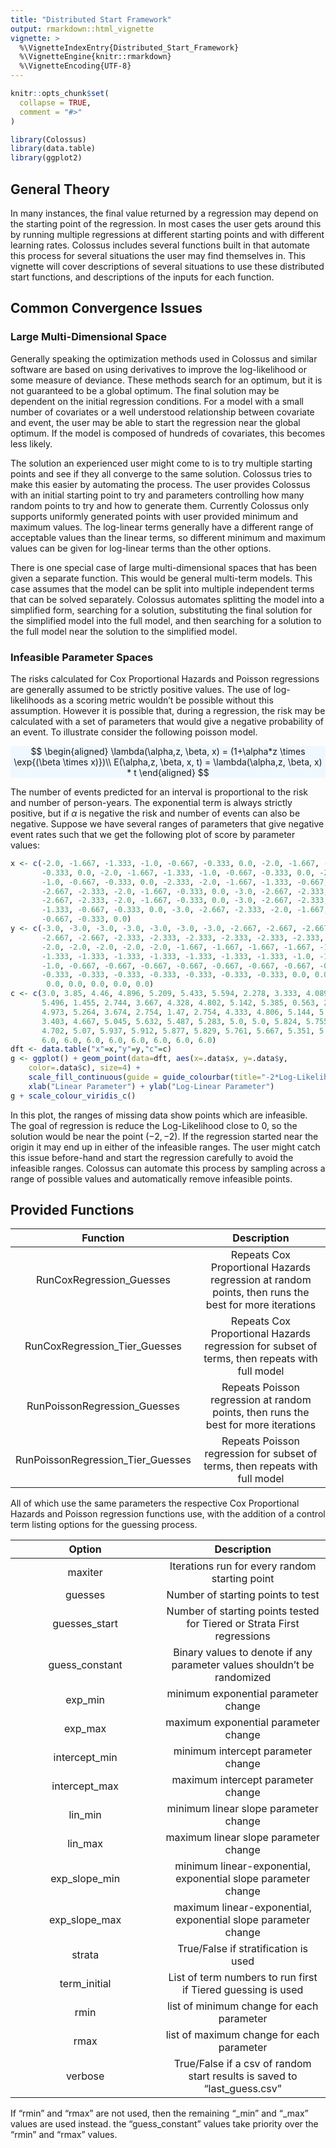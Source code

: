 ```yaml
---
title: "Distributed Start Framework"
output: rmarkdown::html_vignette
vignette: >
  %\VignetteIndexEntry{Distributed_Start_Framework}
  %\VignetteEngine{knitr::rmarkdown}
  %\VignetteEncoding{UTF-8}
---
```


```r
knitr::opts_chunk$set(
  collapse = TRUE,
  comment = "#>"
)
```

```r
library(Colossus)
library(data.table)
library(ggplot2)

```
## General Theory

In many instances, the final value returned by a regression may depend on the starting point of the regression. In most cases the user gets around this by running multiple regressions at different starting points and with different learning rates. Colossus includes several functions built in that automate this process for several situations the user may find themselves in. This vignette will cover descriptions of several situations to use these distributed start functions, and descriptions of the inputs for each function.

## Common Convergence Issues
### Large Multi-Dimensional Space

Generally speaking the optimization methods used in Colossus and similar software are based on using derivatives to improve the log-likelihood or some measure of deviance. These methods search for an optimum, but it is not guaranteed to be a global optimum. The final solution may be dependent on the initial regression conditions. For a model with a small number of covariates or a well understood relationship between covariate and event, the user may be able to start the regression near the global optimum. If the model is composed of hundreds of covariates, this becomes less likely.

The solution an experienced user might come to is to try multiple starting points and see if they all converge to the same solution. Colossus tries to make this easier by automating the process. The user provides Colossus with an initial starting point to try and parameters controlling how many random points to try and how to generate them. Currently Colossus only supports uniformly generated points with user provided minimum and maximum values. The log-linear terms generally have a different range of acceptable values than the linear terms, so different minimum and maximum values can be given for log-linear terms than the other options.

There is one special case of large multi-dimensional spaces that has been given a separate function. This would be general multi-term models. This case assumes that the model can be split into multiple independent terms that can be solved separately. Colossus automates splitting the model into a simplified form, searching for a solution, substituting the final solution for the simplified model into the full model, and then searching for a solution to the full model near the solution to the simplified model.

### Infeasible Parameter Spaces

The risks calculated for Cox Proportional Hazards and Poisson regressions are generally assumed to be strictly positive values. The use of log-likelihoods as a scoring metric wouldn't be possible without this assumption. However it is possible that, during a regression, the risk may be calculated with a set of parameters that would give a negative probability of an event. To illustrate consider the following poisson model.

<p class="text-center" style="background-color: aliceblue">
$$
\begin{aligned}
    \lambda(\alpha,z, \beta, x) = (1+\alpha*z \times \exp{(\beta \times x)})\\
    E(\alpha,z, \beta, x, t) =  \lambda(\alpha,z, \beta, x) * t
\end{aligned}
$$
</p>

The number of events predicted for an interval is proportional to the risk and number of person-years. The exponential term is always strictly positive, but if $\alpha$ is negative the risk and number of events can also be negative. Suppose we have several ranges of parameters that give negative event rates such that we get the following plot of score by parameter values:

```r
x <- c(-2.0, -1.667, -1.333, -1.0, -0.667, -0.333, 0.0, -2.0, -1.667, -1.333, -1.0, -0.667,
       -0.333, 0.0, -2.0, -1.667, -1.333, -1.0, -0.667, -0.333, 0.0, -2.0, -1.667, -1.333,
       -1.0, -0.667, -0.333, 0.0, -2.333, -2.0, -1.667, -1.333, -0.667, -0.333, 0.0, -3.0,
       -2.667, -2.333, -2.0, -1.667, -0.333, 0.0, -3.0, -2.667, -2.333, -2.0, 0.0, -3.0,
       -2.667, -2.333, -2.0, -1.667, -0.333, 0.0, -3.0, -2.667, -2.333, -2.0, -1.667, 
       -1.333, -0.667, -0.333, 0.0, -3.0, -2.667, -2.333, -2.0, -1.667, -1.333, -1.0,
       -0.667, -0.333, 0.0)
y <- c(-3.0, -3.0, -3.0, -3.0, -3.0, -3.0, -3.0, -2.667, -2.667, -2.667, -2.667, -2.667,
       -2.667, -2.667, -2.333, -2.333, -2.333, -2.333, -2.333, -2.333, -2.333, -2.0, -2.0,
       -2.0, -2.0, -2.0, -2.0, -2.0, -1.667, -1.667, -1.667, -1.667, -1.667, -1.667, -1.667,
       -1.333, -1.333, -1.333, -1.333, -1.333, -1.333, -1.333, -1.0, -1.0, -1.0, -1.0,
       -1.0, -0.667, -0.667, -0.667, -0.667, -0.667, -0.667, -0.667, -0.333, -0.333,
       -0.333, -0.333, -0.333, -0.333, -0.333, -0.333, -0.333, 0.0, 0.0, 0.0, 0.0, 0.0,
        0.0, 0.0, 0.0, 0.0, 0.0)
c <- c(3.0, 3.85, 4.46, 4.896, 5.209, 5.433, 5.594, 2.278, 3.333, 4.089, 4.631, 5.019, 5.297,
       5.496, 1.455, 2.744, 3.667, 4.328, 4.802, 5.142, 5.385, 0.563, 2.105, 3.209, 4.0, 4.567,
       4.973, 5.264, 3.674, 2.754, 1.47, 2.754, 4.333, 4.806, 5.144, 5.315, 5.045, 4.667, 4.139,
       3.403, 4.667, 5.045, 5.632, 5.487, 5.283, 5.0, 5.0, 5.824, 5.755, 5.658, 5.522, 5.333,
       4.702, 5.07, 5.937, 5.912, 5.877, 5.829, 5.761, 5.667, 5.351, 5.094, 5.351, 6.0, 6.0,
       6.0, 6.0, 6.0, 6.0, 6.0, 6.0, 6.0, 6.0)
dft <- data.table("x"=x,"y"=y,"c"=c)
g <- ggplot() + geom_point(data=dft, aes(x=.data$x, y=.data$y,
    color=.data$c), size=4) + 
    scale_fill_continuous(guide = guide_colourbar(title="-2*Log-Likelihood")) +
    xlab("Linear Parameter") + ylab("Log-Linear Parameter")
g + scale_colour_viridis_c()
```

In this plot, the ranges of missing data show points which are infeasible. The goal of regression is reduce the Log-Likelihood close to 0, so the solution would be near the point $(-2,-2)$. If the regression started near the origin it may end up in either of the infeasible ranges. The user might catch this issue before-hand and start the regression carefully to avoid the infeasible ranges. Colossus can automate this process by sampling across a range of possible values and automatically remove infeasible points.

## Provided Functions

| Function  | Description |
| :---------: | :----------: |
| RunCoxRegression_Guesses  | Repeats Cox Proportional Hazards regression at random points, then runs the best for more iterations |
| RunCoxRegression_Tier_Guesses | Repeats Cox Proportional Hazards regression for subset of terms, then repeats with full model |
| RunPoissonRegression_Guesses | Repeats Poisson regression at random points, then runs the best for more iterations |
| RunPoissonRegression_Tier_Guesses | Repeats Poisson regression for subset of terms, then repeats with full model |

All of which use the same parameters the respective Cox Proportional Hazards and Poisson regression functions use, with the addition of a control term listing options for the guessing process.

| Option | Description |
| :---------: | :----------: |
| maxiter | Iterations run for every random starting point |
| guesses | Number of starting points to test |
| guesses_start | Number of starting points tested for Tiered or Strata First regressions |
| guess_constant | Binary values to denote if any parameter values shouldn't be randomized |
| exp_min | minimum exponential parameter change |
| exp_max | maximum exponential parameter change |
| intercept_min | minimum intercept parameter change |
| intercept_max | maximum intercept parameter change |
| lin_min | minimum linear slope parameter change |
| lin_max | maximum linear slope parameter change |
| exp_slope_min | minimum linear-exponential, exponential slope parameter change |
| exp_slope_max | maximum linear-exponential, exponential slope parameter change |
| strata | True/False if stratification is used |
| term_initial | List of term numbers to run first if Tiered guessing is used |
| rmin | list of minimum change for each parameter |
| rmax | list of maximum change for each parameter |
| verbose | True/False if a csv of random start results is saved to "last_guess.csv" |

If "rmin" and "rmax" are not used, then the remaining "_min" and "_max" values are used instead. the "guess_constant" values take priority over the "rmin" and "rmax" values.



